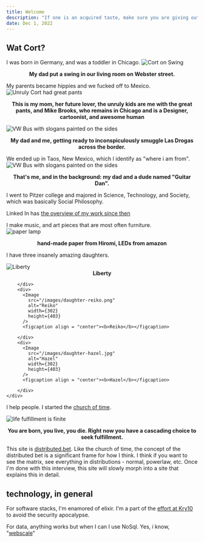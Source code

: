 ```yaml
---
title: Welcome 
description: "If one is an acquired taste, make sure you are giving out lots of free samples."
date: Dec 1, 2022
---
```


## Wat Cort?
I was born in Germany, and was a toddler in Chicago.
![Cort on Swing](/images/cort-youth-swing.jpg) 
<figcaption align = "center"><b>My dad put a swing in our living room on Webster street.</b></figcaption>

My parents became hippies and we fucked off to Mexico.
![Unruly Cort had great pants](/images/cort-youth-chicago-bus.png) 
<figcaption align = "center"><b>This is my mom, her future lover, the unruly kids are me with the great pants, and Mike Brooks, who remains in Chicago and is a Designer, cartoonist, and awesome human</b></figcaption>

![VW Bus with slogans painted on the sides](/images/cort-youth-mexico-bus.jpg) 
<figcaption align = "center"><b>My dad and me, getting ready to inconspiculously smuggle Las Drogas across the border.</b></figcaption>

We ended up in Taos, New Mexico, which I identify as "where i am from".
![VW Bus with slogans painted on the sides](/images/cort-youth-porch.jpg) 
<figcaption align = "center"><b>That's me, and in the background: my dad and a dude named "Guitar Dan".</b></figcaption>

I went to Pitzer college and majored in Science, Technology, and Society, which was basically Social Philosophy.

Linked In has [the overview of my work since then](https://linkedin.com/in/cortfritz)

I make music, and art pieces that are most often furniture.  
![paper lamp](/images/coral.jpg) 
<figcaption align = "center"><b>hand-made paper from Hiromi, LEDs from amazon</b></figcaption>


I have three insanely amazing daughters.  


<div className="flex items-center justify-center min-h-screen">
    <div className="flex items-center justify-between h-24 text-white bg-purple-600 rounded-lg shadow-md">
        <div>
          <Image
            src="/images/daughter-liberty.jpg"
            alt="Liberty"
            width={302} 
            height={403}
          />
          <figcaption align = "center"><b>Liberty</b></figcaption>

        </div>
        <div>
          <Image
            src="/images/daughter-reiko.png"
            alt="Reiko"
            width={302} 
            height={403}
          />
          <figcaption align = "center"><b>Reiko</b></figcaption>

        </div>
        <div>
          <Image
            src="/images/daughter-hazel.jpg"
            alt="Hazel"
            width={302} 
            height={403}
          />
          <figcaption align = "center"><b>Hazel</b></figcaption>

        </div>
    </div>
</div>

I help people.  I started the [church of time](https://oftime.church).  

![life fulfillment is finite](/images/church-of-time.png) 
 <figcaption align = "center"><b>You are born, you live, you die.  Right now you have a cascading choice to seek fulfillment.</b></figcaption>


This site is [distributed.bet](https://distributed.bet).  Like the church of time, the concept of the distributed bet is a significant frame for how I think.  I think if you want to see the matrix, see everything in distributions - normal, powerlaw, etc.  Once I'm done with this interview, this site will slowly morph into a site that explains this in detail.

## technology, in general
For software stacks, I'm enamored of elixir.  I'm a part of the [effort at Kry10](https://www.youtube.com/watch?v=YG5BaoB24eA) to avoid the security apocalypse.

For data, anything works but when I can I use NoSql.  Yes, i know, "[webscale](https://www.youtube.com/watch?v=b2F-DItXtZs)"


